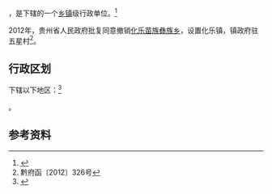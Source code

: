 {{中国乡级行政区|52/02/21/203/000}}

'''{{PAGENAMEBASE}}'''，是{{PRC admin/fullname|52/02/21/203/000|3}}下辖的一个[[乡镇|乡镇]]级行政单位。<ref>{{PRC admin/ref sgc|{{PRC admin/parent|52/02/21/203/000}}}}</ref>

2012年，贵州省人民政府批复同意撤销[[化乐苗族彝族乡|化乐苗族彝族乡]]，设置化乐镇，镇政府驻五星村<ref>黔府函〔2012〕326号</ref>。

== 行政区划 ==

{{PAGENAMEBASE}}下辖以下地区：<ref>{{PRC admin/ref sgc|52/02/21/203/000}}</ref>

{{PRC admin/children|52/02/21/203/000}}。

== 参考资料 ==

{{reflist}}

{{行政区划小作品}}
{{PRC admin/navcat|52/02/21/203/000}}